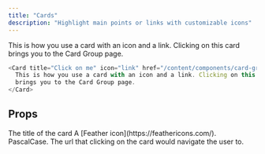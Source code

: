 ```yaml
---
title: "Cards"
description: "Highlight main points or links with customizable icons"
---
```


<Card title="Card Title" icon="link" href="/content/components/card-group">
  This is how you use a card with an icon and a link. Clicking on this card
  brings you to the Card Group page.
</Card>


```js
<Card title="Click on me" icon="link" href="/content/components/card-group">
  This is how you use a card with an icon and a link. Clicking on this card
  brings you to the Card Group page.
</Card>
```

## Props

<ResponseField name="title" type="string" required>
  The title of the card
</ResponseField>

<ResponseField name="icon" type="string">
  A [Feather icon](https://feathericons.com/). PascalCase.
</ResponseField>

<ResponseField name="href" type="string">
  The url that clicking on the card would navigate the user to.
</ResponseField>